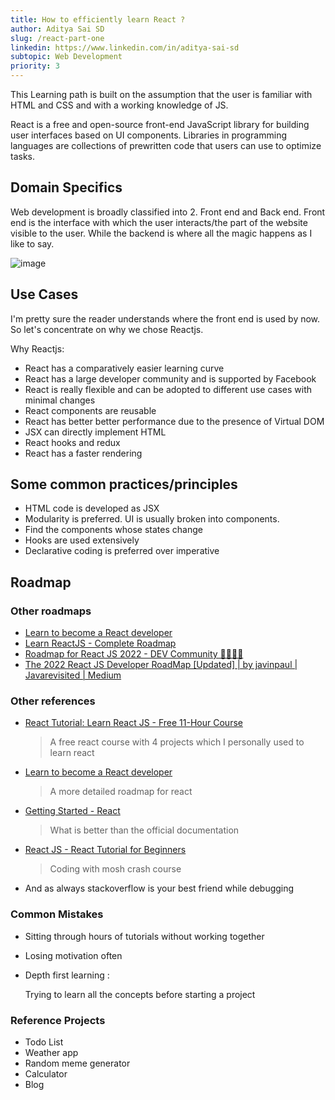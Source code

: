 ```yaml
---
title: How to efficiently learn React ?
author: Aditya Sai SD
slug: /react-part-one
linkedin: https://www.linkedin.com/in/aditya-sai-sd
subtopic: Web Development
priority: 3
---
```


This Learning path is built on the assumption that the user is familiar with HTML and CSS and with a working knowledge of JS.

React is a free and open-source front-end JavaScript library for building user interfaces based on UI components. Libraries in programming languages are collections of prewritten code that users can use to optimize tasks.

## Domain Specifics

Web development is broadly classified into 2. Front end and Back end. Front end is the interface with which the user interacts/the part of the website visible to the user. While the backend is where all the magic happens as I like to say.

![image](https://user-images.githubusercontent.com/121488288/218552344-e5aa17cf-5d2c-4785-9a50-f659e027a6a6.png)

## Use Cases

I'm pretty sure the reader understands where the front end is used by now. So let's concentrate on why we chose Reactjs.

Why Reactjs:

- React has a comparatively easier learning curve
- React has a large developer community and is supported by Facebook
- React is really flexible and can be adopted to different use cases with minimal changes
- React components are reusable
- React has better better performance due to the presence of Virtual DOM
- JSX can directly implement HTML
- React hooks and redux
- React has a faster rendering

## Some common practices/principles

- HTML code is developed as JSX
- Modularity is preferred. UI is usually broken into components.
- Find the components whose states change
- Hooks are used extensively
- Declarative coding is preferred over imperative

## Roadmap

### Other roadmaps

- [Learn to become a React developer](https://roadmap.sh/react)
- [Learn ReactJS - Complete Roadmap](https://www.freecodecamp.org/news/react-fundamentals-for-beginners/)
- [Roadmap for React JS 2022 - DEV Community 👩‍💻👨‍💻](https://dev.to/digvijayjadhav98/roadmap-for-react-js-2022-4ccn)
- [The 2022 React JS Developer RoadMap [Updated] | by javinpaul | Javarevisited | Medium](https://medium.com/javarevisited/the-2019-react-js-developer-roadmap-9a8e290b8a56)

### Other references

- [React Tutorial: Learn React JS - Free 11-Hour Course](https://scrimba.com/learn/learnreact)
  > A free react course with 4 projects which I personally used to learn react
- [Learn to become a React developer](https://roadmap.sh/react)
  > A more detailed roadmap for react
- [Getting Started - React](https://reactjs.org/docs/getting-started.html)
  > What is better than the official documentation
- [React JS - React Tutorial for Beginners](https://www.youtube.com/watch?v=Ke90Tje7VS0)
  > Coding with mosh crash course
- And as always stackoverflow is your best friend while debugging

### Common Mistakes

- Sitting through hours of tutorials without working together
- Losing motivation often
- Depth first learning :

  Trying to learn all the concepts before starting a project

### Reference Projects

- Todo List
- Weather app
- Random meme generator
- Calculator
- Blog
